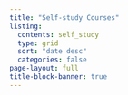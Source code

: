 ```yaml
---
title: "Self-study Courses"
listing:
  contents: self_study
  type: grid
  sort: "date desc"
  categories: false
page-layout: full
title-block-banner: true
---
```

